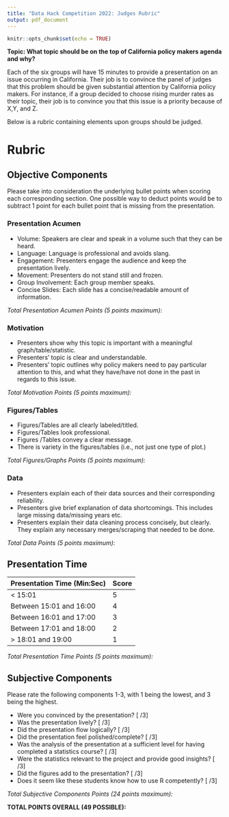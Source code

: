 ```yaml
---
title: "Data Hack Competition 2022: Judges Rubric"
output: pdf_document
---
```


```r
knitr::opts_chunk$set(echo = TRUE)
```

**Topic: What topic should be on the top of California policy makers agenda and why?**

Each of the six groups will have 15 minutes to provide a presentation on an issue occurring in California. Their job is to convince the panel of judges that this problem should be given substantial attention by California policy makers. For instance, if a group decided to choose rising murder rates as their topic, their job is to convince you that this issue is a priority because of X,Y, and Z.

Below is a rubric containing elements upon groups should be judged.  

# Rubric

## Objective Components

Please take into consideration the underlying bullet points when scoring each corresponding section. One possible way to deduct points would be to subtract 1 point for each bullet point that is missing from the presentation.

### Presentation Acumen 

- Volume: Speakers are clear and speak in a volume such that they can be heard. 
- Language: Language is professional and avoids slang. 
- Engagement: Presenters engage the audience and keep the presentation lively. 
- Movement: Presenters do not stand still and frozen. 
- Group Involvement: Each group member speaks. 
- Concise Slides: Each slide has a concise/readable amount of information.  

*Total Presentation Acumen Points (5 points maximum): *

### Motivation

- Presenters show why this topic is important with a meaningful graph/table/statistic.
- Presenters' topic is clear and understandable. 
- Presenters' topic outlines why policy makers need to pay particular attention to this, and what they have/have not done in the past in regards to this issue. 

*Total Motivation Points (5 points maximum): *

### Figures/Tables

- Figures/Tables are all clearly labeled/titled. 
- Figures/Tables look professional. 
- Figures /Tables convey a clear message. 
- There is variety in the figures/tables (i.e., not just one type of plot.) 

*Total Figures/Graphs Points (5 points maximum):  *

\newpage

### Data

- Presenters explain each of their data sources and their corresponding reliability.
- Presenters give brief explanation of data shortcomings. This includes large missing data/missing years etc. 
- Presenters explain their data cleaning process concisely, but clearly. They explain any necessary merges/scraping that needed to be done. 

*Total Data Points (5 points maximum): *

## Presentation Time


| Presentation Time (Min:Sec)      |  Score   |
|----------------------------------|----------|
|  < 15:01                         |   5  |
|  Between 15:01 and 16:00         |   4  |
|  Between 16:01 and 17:00         |   3  |
|  Between 17:01 and 18:00         |   2  |
|  > 18:01 and 19:00               |   1  |


*Total Presentation Time Points (5 points maximum): *

## Subjective Components

Please rate the following components 1-3, with 1 being the lowest, and 3 being the highest.

* Were you convinced by the presentation? [     /3]
* Was the presentation lively? [      /3]
* Did the presentation flow logically?  [     /3]
* Did the presentation feel polished/complete? [      /3]
* Was the analysis of the presentation at a sufficient level for having completed a statistics course? [      /3]
* Were the statistics relevant to the project and provide good insights? [      /3]
* Did the figures add to the presentation? [      /3]
* Does it seem like these students know how to use R competently? [      /3] 


*Total Subjective Components Points (24 points maximum): *




**TOTAL POINTS OVERALL (49 POSSIBLE):**



